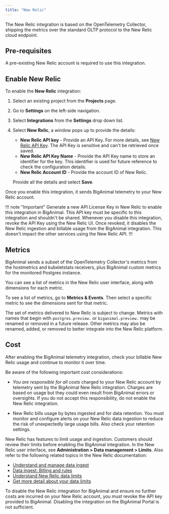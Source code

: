 ```yaml
---
title: "New Relic"
---
```


The New Relic integration is based on the OpenTelemetry Collector, shipping the metrics over the standard OLTP protocol to the New Relic cloud endpoint.

## Pre-requisites

A pre-existing New Relic account is required to use this integration.

## Enable New Relic

To enable the **New Relic** integration: 
1. Select an existing project from the **Projects** page.
2. Go to **Settings** on the left-side navigation.
3. Select **Integrations** from the **Settings** drop down list.
4. Select **New Relic**, a window pops up to provide the details: 
   - **New Relic API key** - Provide an API Key. For more details, see [New Relic API Key](https://docs.newrelic.com/docs/apis/intro-apis/new-relic-api-keys/). The API Key is sensitive and can't be retrieved once saved.
   - **New Relic API Key Name** - Provide the API Key name to store an identifier for the key. This identifier is used for future reference to check the configuration details.
   - **New Relic Account ID** - Provide the account ID of New Relic.
   
   Provide all the details and select **Save**.

Once you enable this integration, it sends BigAnimal telemetry to your New Relic account.

!!! note "Important"
Generate a new API License Key in New Relic to enable this integration in BigAnimal. This API key must be specific to this integration and shouldn't be shared. Whenever you disable this integration, revoke the API Key using the New Relic UI. Once revoked, it disables the New Relic ingestion and billable usage from the BigAnimal integration. This doesn't impact the other services using the New Relic API.
!!!

## Metrics

BigAnimal sends a subset of the OpenTelemetry Collector's metrics from the hostmetrics and kubeletstats receivers, plus BigAnimal custom metrics for the monitored Postgres instance. 

You can see a list of metrics in the New Relic user interface, along with dimensions for each metric. 

To see a list of metrics, go to **Metrics & Events**. Then select a specific metric to see the dimensions sent for that metric. 

The set of metrics delivered to New Relic is subject to change. Metrics with names that begin with `postgres.preview.` or `biganimal.preview.` may be renamed or removed in a future release. Other metrics may also be renamed, added, or removed to better integrate into the New Relic platform.

## Cost

After enabling the BigAnimal telemetry integration, check your billable New Relic usage and continue to monitor it over time.

Be aware of the following important cost considerations:

* *You are responsible for all costs* charged to your New Relic account by telemetry sent by the BigAnimal New Relic integration. Charges are based on usage but they could even result from BigAnimal errors or oversights. If you do not accept this responsibility, do not enable the New Relic integration.

* New Relic bills usage by bytes ingested and for data retention. You must monitor and configure alerts on your New Relic data ingestion to reduce the risk of unexpectedly large usage bills. Also check your retention settings. 

New Relic has features to limit usage and ingestion. Customers should review their limits before enabling the BigAnimal integration. In the New Relic user interface, see **Administration > Data management > Limits**. Also refer to the following related topics in the New Relic documentation:

* [Understand and manage data ingest](https://docs.newrelic.com/docs/data-apis/manage-data/manage-data-coming-new-relic/)
* [Data ingest: Billing and rules](https://docs.newrelic.com/docs/accounts/accounts-billing/new-relic-one-pricing-billing/data-ingest-billing/)
* [Understand New Relic data limits](https://docs.newrelic.com/docs/data-apis/manage-data/view-system-limits/)
* [Get more detail about your data limits](https://docs.newrelic.com/docs/data-apis/manage-data/query-limits/)

To disable the New Relic integration for BigAnimal and ensure no further costs are incurred on your New Relic account, you must revoke the API key provided to BigAnimal. Disabling the integration on the BigAnimal Portal is not sufficient.
